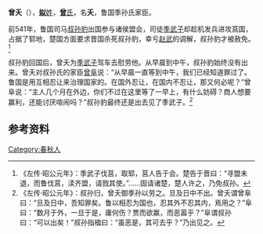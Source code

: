 {{Infobox 先秦人物
|名称= 曾夭
|图像=
|图说=
|姓=[[姒姓|姒]]
|氏=[[曾氏|曾]]
|名=夭
|字=
|别名=
|别字=
|谥号=
|时代=春秋时期
|国家=鲁国
|身份=季孙氏家臣
|出生=
|逝世=
|在位=
|父=
|母=
|正妻=
|妾=
|子女=
|太子=
}}
'''曾夭'''（{{bd|？||？||}}），[[姒姓|'''姒'''姓]]，[[曾氏|'''曾'''氏]]，名'''夭'''，鲁国季孙氏家臣。

前541年，鲁国司马[[叔孙豹|叔孙豹]]出国参与诸侯盟会，司徒[[季武子|季武子]]却趁机发兵进攻莒国，占据了郓地，楚国方面要求晋国杀死叔孙豹，幸亏[[赵武|赵武]]的调解，叔孙豹才被赦免。<ref>《左传·昭公元年》：季武子伐莒，取郓，莒人告于会。楚告于晋曰：“寻盟未退，而鲁伐莒，渎齐盟，请戮其使。”……固请诸楚，楚人许之，乃免叔孙。</ref>

叔孙豹回国后，曾夭为[[季武子|季武子]]驾车去慰劳他。从早晨到中午，叔孙豹始终没有出来。曾夭对叔孙氏的家臣[[曾阜|曾阜]]说：“从早晨一直等到中午，我们已经知道罪过了。鲁国是用互相忍让来治理国家的。在国外忍让，在国内不忍让，那又何必呢？”曾阜说：“主人几个月在外边，你们不过在这里等了一早上，有什么妨碍？商人想要赢利，还能讨厌喧闹吗？”叔孙豹最终还是出去见了季武子。<ref>《左传·昭公元年》：叔孙归，曾夭御季孙以劳之。旦及日中不出。曾夭谓曾阜曰：“旦及日中，吾知罪矣。鲁以相忍为国也，忍其外不忍其内，焉用之？”阜曰：“数月于外，一旦于是，庸何伤？贾而欲赢，而恶嚣乎？”阜谓叔孙曰：“可以出矣！”叔孙指楹曰：“虽恶是，其可去乎？”乃出见之。</ref>

== 参考资料 ==
{{reflist}}

[[Category:春秋人|Category:春秋人]]